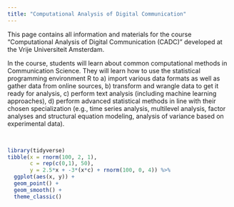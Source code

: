 ```yaml
---
title: "Computational Analysis of Digital Communication"
---
```


This page contains all information and materials for the course "Computational Analysis of Digital Communication (CADC)" developed at the Vrije Universiteit Amsterdam. 

In the course, students will learn about common computational methods in Communication Science. They will learn how to use the statistical programming environment R to a) import various data formats as well as gather data from online sources, b) transform and wrangle data to get it ready for analysis, c) perform text analysis (including machine learning approaches), d) perform advanced statistical methods in line with their chosen specialization (e.g., time series analysis, multilevel analysis, factor analyses and structural equation modeling, analysis of variance based on experimental data). 

<br>


```r
library(tidyverse)
tibble(x = rnorm(100, 2, 1),
       c = rep(c(0,1), 50),
       y = 2.5*x + -3*(x*c) + rnorm(100, 0, 4)) %>%
  ggplot(aes(x, y)) +
  geom_point() +
  geom_smooth() +
  theme_classic()
```



